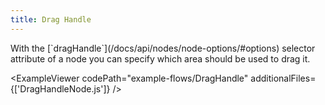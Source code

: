 ```yaml
---
title: Drag Handle
---
```



<ExampleLayout>
With the [`dragHandle`](/docs/api/nodes/node-options/#options) selector attribute of a node you can specify which area should be used to drag it.

<ExampleViewer
  codePath="example-flows/DragHandle"
  additionalFiles={['DragHandleNode.js']}
/>
</ExampleLayout>
